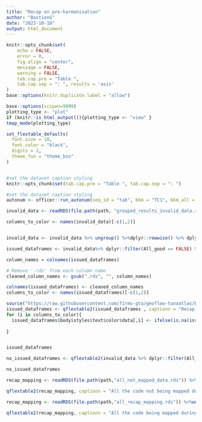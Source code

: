 ```yaml
---
title: "Recap on pre-harmonisation"
author: "BastienG"
date: "2023-10-18"
output: html_document
---
```




```r

knitr::opts_chunk$set(
	echo = FALSE,
	error = 0,
	fig.align = "center",
	message = FALSE,
	warning = FALSE,
	tab.cap.pre = "Table ",
	tab.cap.sep = ": ", results = 'asis'
)
base::options(knitr.duplicate.label = "allow")
```


```r

base::options(scipen=9999)
plotting_type <- "plot" 
if (knitr::is_html_output()){plotting_type <- "view" }
tmap_mode(plotting_type)

```


```r

set_flextable_defaults(
  font.size = 10,
  font.color = "black",
  digits = 2,
  theme_fun = "theme_box"
)


#set the dataset caption styling
knitr::opts_chunk$set(tab.cap.pre = "Table ", tab.cap.sep = ": ")

#set the dataset caption styling
autonum <- officer::run_autonum(seq_id = "tab", bkm = "TC1", bkm_all = TRUE) # number the table, bkm (bookmark) is important as the cross-referencing is done using the bookmark


```



```r

invalid_data <- readRDS(file.path(path, "grouped_results_invalid_data.rds")) %>%ungroup() %>% arrange(tRFMO)%>%  distinct()

columns_to_color <- names(invalid_data)[-c(1,2)]


invalid_data <- invalid_data %>% ungroup() %>%dplyr::rowwise() %>% dplyr::mutate(All_good = ifelse(sum(across(columns_to_color)) ==0, TRUE, FALSE)) %>% arrange(All_good, tRFMO) %>% group_by(All_good, tRFMO)

issued_dataframes <- invalid_data%>% dplyr::filter(All_good == FALSE) %>% dplyr::select(-All_good)

column_names = colnames(issued_dataframes)

# Remove '.rds' from each column name
cleaned_column_names <- gsub(".rds", "", column_names)

colnames(issued_dataframes) <- cleaned_column_names
columns_to_color <- names(issued_dataframes)[-c(1,2)]


```

```r

source("https://raw.githubusercontent.com/firms-gta/geoflow-tunaatlas/Developpement/Analysis_markdown/functions/Functions_markdown.R")
issued_dataframes <- qflextable2(issued_dataframes , captionn = "Recap of the issues with each dataframe", grouped_data = c( "tRFMO"))
for (i in columns_to_color){
  issued_dataframes$body$styles$text$color$data[,i] <- ifelse(is.na(issued_dataframes$body$dataset[,i]), "blue", ifelse(issued_dataframes$body$dataset[,i], "red", "green"))
  
}



```


```r

issued_dataframes

```

```r

no_issued_dataframes <- qflextable2(invalid_data %>% dplyr::filter(All_good == TRUE) %>% dplyr::select(c(tRFMO,Entity)), captionn = "Dataframes without known issues", grouped_data = c( "tRFMO"))


```


```r

no_issued_dataframes

```





```r

recap_mapping <- readRDS(file.path(path,"all_not_mapped_data.rds")) %>%ungroup() %>% arrange(source_authority) %>% distinct() %>% arrange(Dimension)

```


```r

qflextable2(recap_mapping, captionn = "All the code not being mapped during the pre-harmonisation", grouped_data = c("source_authority", "Dimension"))

```



```r

recap_mapping <- readRDS(file.path(path,"all_recap_mapping.rds")) %>%ungroup() %>% arrange(source_authority)%>% dplyr::select(-Entity)  %>% filter(src_code != trg_code) %>% distinct()

```


```r

qflextable2(recap_mapping, captionn = "All the code being mapped during the pre-harmonisation (not displayed if identical)", grouped_data = c("source_authority", "src_codingsystem"))

```
